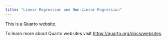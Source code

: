 ```yaml
---
title: "Linear Regression and Non-Linear Regression"
---
```


This is a Quarto website.

To learn more about Quarto websites visit <https://quarto.org/docs/websites>.
